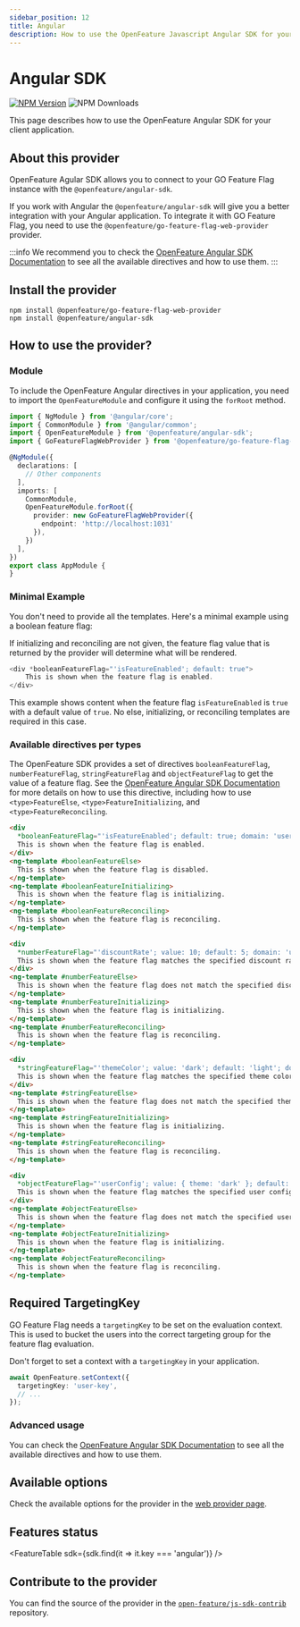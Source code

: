 ```yaml
---
sidebar_position: 12
title: Angular
description: How to use the OpenFeature Javascript Angular SDK for your React application
---
```


# Angular SDK
[![NPM Version](https://img.shields.io/npm/v/%40openfeature%2Fgo-feature-flag-web-provider?color=blue&style=flat-square&logo=npm)](https://www.npmjs.com/package/@openfeature/go-feature-flag-web-provider)
![NPM Downloads](https://img.shields.io/npm/d18m/%40openfeature%2Fgo-feature-flag-web-provider?style=flat-square)


This page describes how to use the OpenFeature Angular SDK for your client application.

## About this provider
OpenFeature Agular SDK allows you to connect to your GO Feature Flag instance with the `@openfeature/angular-sdk`.

If you work with Angular the `@openfeature/angular-sdk` will give you a better integration with your Angular application.
To integrate it with GO Feature Flag, you need to use the `@openfeature/go-feature-flag-web-provider` provider.

:::info
We recommend you to check the [OpenFeature Angular SDK Documentation](https://openfeature.dev/docs/reference/technologies/client/web/angular) to see all the available directives and how to use them.
:::

## Install the provider

```shell
npm install @openfeature/go-feature-flag-web-provider
npm install @openfeature/angular-sdk
```

## How to use the provider?

### Module
To include the OpenFeature Angular directives in your application, you need to import the `OpenFeatureModule` and configure it using the `forRoot` method.

```typescript
import { NgModule } from '@angular/core';
import { CommonModule } from '@angular/common';
import { OpenFeatureModule } from '@openfeature/angular-sdk';
import { GoFeatureFlagWebProvider } from '@openfeature/go-feature-flag-web-provider';

@NgModule({
  declarations: [
    // Other components
  ],
  imports: [
    CommonModule,
    OpenFeatureModule.forRoot({
      provider: new GoFeatureFlagWebProvider({
        endpoint: 'http://localhost:1031'
      }),
    })
  ],
})
export class AppModule {
}
```

### Minimal Example

You don't need to provide all the templates. Here's a minimal example using a boolean feature flag:

If initializing and reconciling are not given, the feature flag value that is returned by the provider will determine what will be rendered.

```javascript
<div *booleanFeatureFlag="'isFeatureEnabled'; default: true">
    This is shown when the feature flag is enabled.
</div>
```

This example shows content when the feature flag `isFeatureEnabled` is `true` with a default value of `true`. No else, initializing, or reconciling templates are required in this case.

### Available directives per types

The OpenFeature SDK provides a set of directives `booleanFeatureFlag`, `numberFeatureFlag`, `stringFeatureFlag` and `objectFeatureFlag` to get the value of a feature flag.
See the [OpenFeature Angular SDK Documentation](https://openfeature.dev/docs/reference/technologies/client/web/angular#how-to-use) for more details on how to use this directive, including how to use `<type>FeatureElse`, `<type>FeatureInitializing`, and `<type>FeatureReconciling`.

<Tabs groupId="code">
  <TabItem value="boolean" label="Boolean">

```html
<div
  *booleanFeatureFlag="'isFeatureEnabled'; default: true; domain: 'userDomain'; else: booleanFeatureElse; initializing: booleanFeatureInitializing; reconciling: booleanFeatureReconciling">
  This is shown when the feature flag is enabled.
</div>
<ng-template #booleanFeatureElse>
  This is shown when the feature flag is disabled.
</ng-template>
<ng-template #booleanFeatureInitializing>
  This is shown when the feature flag is initializing.
</ng-template>
<ng-template #booleanFeatureReconciling>
  This is shown when the feature flag is reconciling.
</ng-template>
```

  </TabItem>
<TabItem value="number" label="Number">

```html
<div
  *numberFeatureFlag="'discountRate'; value: 10; default: 5; domain: 'userDomain'; else: numberFeatureElse; initializing: numberFeatureInitializing; reconciling: numberFeatureReconciling">
  This is shown when the feature flag matches the specified discount rate.
</div>
<ng-template #numberFeatureElse>
  This is shown when the feature flag does not match the specified discount rate.
</ng-template>
<ng-template #numberFeatureInitializing>
  This is shown when the feature flag is initializing.
</ng-template>
<ng-template #numberFeatureReconciling>
  This is shown when the feature flag is reconciling.
</ng-template>
```

  </TabItem>
  <TabItem value="string" label="String">

```html
<div
  *stringFeatureFlag="'themeColor'; value: 'dark'; default: 'light'; domain: 'userDomain'; else: stringFeatureElse; initializing: stringFeatureInitializing; reconciling: stringFeatureReconciling">
  This is shown when the feature flag matches the specified theme color.
</div>
<ng-template #stringFeatureElse>
  This is shown when the feature flag does not match the specified theme color.
</ng-template>
<ng-template #stringFeatureInitializing>
  This is shown when the feature flag is initializing.
</ng-template>
<ng-template #stringFeatureReconciling>
  This is shown when the feature flag is reconciling.
</ng-template>
```

  </TabItem>
  <TabItem value="object" label="Object">

```html
<div
  *objectFeatureFlag="'userConfig'; value: { theme: 'dark' }; default: { theme: 'light' }; domain: 'userDomain'; else: objectFeatureElse; initializing: objectFeatureInitializing; reconciling: objectFeatureReconciling">
  This is shown when the feature flag matches the specified user configuration.
</div>
<ng-template #objectFeatureElse>
  This is shown when the feature flag does not match the specified user configuration.
</ng-template>
<ng-template #objectFeatureInitializing>
  This is shown when the feature flag is initializing.
</ng-template>
<ng-template #objectFeatureReconciling>
  This is shown when the feature flag is reconciling.
</ng-template>
```

  </TabItem>
</Tabs>

## Required TargetingKey
GO Feature Flag needs a `targetingKey` to be set on the evaluation context.  
This is used to bucket the users into the correct targeting group for the feature flag evaluation.

Don't forget to set a context with a `targetingKey` in your application.

```typescript
await OpenFeature.setContext({
  targetingKey: 'user-key',
  // ...
});
```

### Advanced usage
You can check the [OpenFeature Angular SDK Documentation](https://openfeature.dev/docs/reference/technologies/client/web/angular) to see all the available directives and how to use them.

## Available options
Check the available options for the provider in the [web provider page](./openfeature_javascript).

## Features status
<FeatureTable sdk={sdk.find(it => it.key === 'angular')} />

## Contribute to the provider
You can find the source of the provider in the [`open-feature/js-sdk-contrib`](https://github.com/open-feature/js-sdk-contrib/tree/main/libs/providers/go-feature-flag-web) repository.
